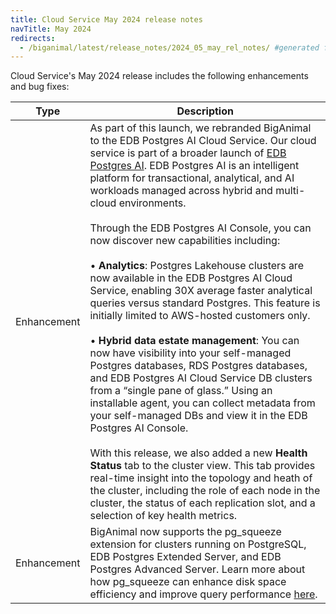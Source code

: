 ```yaml
---
title: Cloud Service May 2024 release notes
navTitle: May 2024
redirects:
  - /biganimal/latest/release_notes/2024_05_may_rel_notes/ #generated for BigAnimal URL path removal branch
---
```


Cloud Service's May 2024 release includes the following enhancements and bug fixes:

| Type        | Description                                                                                                                                                                                                                                                                                                                                                                                                                                                                                                                                                                                                                                                                                                                                                                                                                                                                                                                                                                                                                                                                                                                                                                                                                                                                                                                                                                       |
|-------------|-----------------------------------------------------------------------------------------------------------------------------------------------------------------------------------------------------------------------------------------------------------------------------------------------------------------------------------------------------------------------------------------------------------------------------------------------------------------------------------------------------------------------------------------------------------------------------------------------------------------------------------------------------------------------------------------------------------------------------------------------------------------------------------------------------------------------------------------------------------------------------------------------------------------------------------------------------------------------------------------------------------------------------------------------------------------------------------------------------------------------------------------------------------------------------------------------------------------------------------------------------------------------------------------------------------------------------------------------------------------------------------|
| Enhancement | As part of this launch, we rebranded BigAnimal to the EDB Postgres AI Cloud Service. Our cloud service is part of a broader launch of [EDB Postgres AI](https://www.enterprisedb.com/products/edb-postgres-ai). EDB Postgres AI is an intelligent platform for transactional, analytical, and AI workloads managed across hybrid and multi-cloud environments.<br/><br/>Through the EDB Postgres AI Console, you can now discover new capabilities including:<br/><br/>• **Analytics**: Postgres Lakehouse clusters are now available in the EDB Postgres AI Cloud Service, enabling 30X average faster analytical queries versus standard Postgres. This feature is initially limited to AWS-hosted customers only.<br/><br/>• **Hybrid data estate management**: You can now have visibility into your self-managed Postgres databases, RDS Postgres databases, and EDB Postgres AI Cloud Service DB clusters from a “single pane of glass.” Using an installable agent, you can collect metadata from your self-managed DBs and view it in the EDB Postgres AI Console.<br/><br/>With this release, we also added a new **Health Status** tab to the cluster view. This tab provides real-time insight into the topology and heath of the cluster, including the role of each node in the cluster, the status of each replication slot, and a selection of key health metrics. |
| Enhancement | BigAnimal now supports the pg_squeeze extension for clusters running on PostgreSQL, EDB Postgres Extended Server, and EDB Postgres Advanced Server. Learn more about how pg_squeeze can enhance disk space efficiency and improve query performance [here](https://www.enterprisedb.com/docs/pg_extensions/pg_squeeze/).                                                                                                                                                                                                                                                                                                                                                                                                                                                                                                                                                                                                                                                                                                                                                                                                                                                                                                                                                                                                                                                          |
